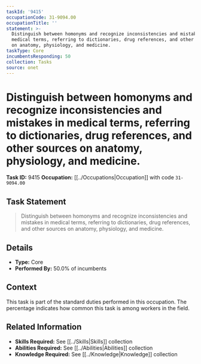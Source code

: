 ```yaml
---
taskId: '9415'
occupationCode: 31-9094.00
occupationTitle: ''
statement: >-
  Distinguish between homonyms and recognize inconsistencies and mistakes in
  medical terms, referring to dictionaries, drug references, and other sources
  on anatomy, physiology, and medicine.
taskType: Core
incumbentsResponding: 50
collection: Tasks
source: onet
---
```

# Distinguish between homonyms and recognize inconsistencies and mistakes in medical terms, referring to dictionaries, drug references, and other sources on anatomy, physiology, and medicine.

**Task ID:** 9415
**Occupation:** [[../Occupations|Occupation]] with code `31-9094.00`

## Task Statement

> Distinguish between homonyms and recognize inconsistencies and mistakes in medical terms, referring to dictionaries, drug references, and other sources on anatomy, physiology, and medicine.

## Details

- **Type:** Core
- **Performed By:** 50.0% of incumbents

## Context

This task is part of the standard duties performed in this occupation. The percentage indicates how common this task is among workers in the field.

## Related Information

- **Skills Required:** See [[../Skills|Skills]] collection
- **Abilities Required:** See [[../Abilities|Abilities]] collection
- **Knowledge Required:** See [[../Knowledge|Knowledge]] collection
